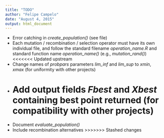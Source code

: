 ```yaml
---
title: "TODO"
author: "Felipe Campelo"
date: "August 4, 2015"
output: html_document
---
```


- Error catching in *create_population()* (see file)
- Each mutation / recombination / selection operator must have its own 
  individual file, and follow the standard filename *operation_name.R* and
  standard function name *operation_name()* (e.g., *mutation_rand()*)
<<<<<<< Updated upstream
- Change names of _probpars_ parameters *lim_inf* and *lim_sup* to *xmin*, *xmax* (for uniformity with other projects)
- Add output fields _Fbest_ and _Xbest_ containing best point returned (for compatibility with other projects)
=======
- Document *evaluate_population()*
- Include recombination alternatives
>>>>>>> Stashed changes
